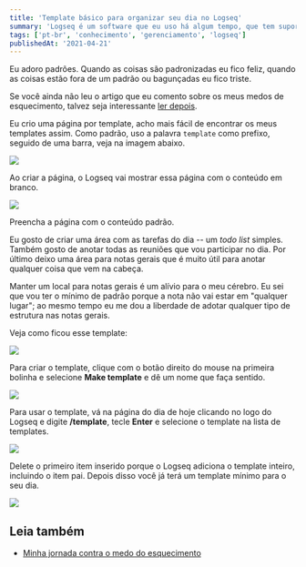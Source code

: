 ```yaml
---
title: 'Template básico para organizar seu dia no Logseq'
summary: 'Logseq é um software que eu uso há algum tempo, que tem suporte a templates. Veja como criar um template básico para organizar seu dia.'
tags: ['pt-br', 'conhecimento', 'gerenciamento', 'logseq']
publishedAt: '2021-04-21'
---
```


Eu adoro padrões. Quando as coisas são padronizadas eu fico feliz, quando as coisas estão fora de um padrão ou bagunçadas eu fico triste.

Se você ainda não leu o artigo que eu comento sobre os meus medos de esquecimento, talvez seja interessante [ler depois](/a/minha-jornada-contra-esquecimento).

Eu crio uma página por template, acho mais fácil de encontrar os meus templates assim. Como padrão, uso a palavra `template` como prefixo, seguido de uma barra, veja na imagem abaixo.

![](/images/logseq/logseq-create-template-hoje1.png)

Ao criar a página, o Logseq vai mostrar essa página com o conteúdo em branco.

![](/images/logseq/logseq-page-hoje.png)

Preencha a página com o conteúdo padrão.

Eu gosto de criar uma área com as tarefas do dia -- um _todo list_ simples. Também gosto de anotar todas as reuniões que vou participar no dia. Por último deixo uma área para notas gerais que é muito útil para anotar qualquer coisa que vem na cabeça.

Manter um local para notas gerais é um alívio para o meu cérebro. Eu sei que vou ter o mínimo de padrão porque a nota não vai estar em "qualquer lugar"; ao mesmo tempo eu me dou a liberdade de adotar qualquer tipo de estrutura nas notas gerais.

Veja como ficou esse template:

![](/images/logseq/logseq-page-hoje-contents.png)

Para criar o template, clique com o botão direito do mouse na primeira bolinha e selecione **Make template** e dê um nome que faça sentido.

![](/images/logseq/logseq-create-template-hoje.png)

Para usar o template, vá na página do dia de hoje clicando no logo do Logseq e digite **/template**, tecle **Enter** e selecione o template na lista de templates.

![](/images/logseq/logseq-select-template-hoje.png)

Delete o primeiro item inserido porque o Logseq adiciona o template inteiro, incluindo o item pai. Depois disso você já terá um template mínimo para o seu dia.

![](/images/logseq/logseq-pag-hoje.png)

## Leia também

- [Minha jornada contra o medo do esquecimento](/a/minha-jornada-contra-esquecimento)


